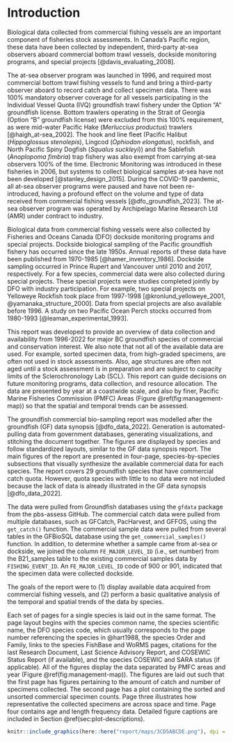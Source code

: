 \clearpage

# Introduction {#sec:introduction}

Biological data collected from commercial fishing vessels are an important component of fisheries stock assessments. In Canada’s Pacific region, these data have been collected by independent, third-party at-sea observers aboard commercial bottom trawl vessels, dockside monitoring programs, and special projects [@davis_evaluating_2008].

The at-sea observer program was launched in 1996, and required most commercial bottom trawl fishing vessels to fund and bring a third-party observer aboard to record catch and collect specimen data. There was 100\% mandatory observer coverage for all vessels participating in the Individual Vessel Quota (IVQ) groundfish trawl fishery under the Option “A” groundfish license. Bottom trawlers operating in the Strait of Georgia (Option “B” groundfish license) were excluded from this 100\% requirement, as were mid-water Pacific Hake (*Merluccius productus*) trawlers [@haigh_at-sea_2002].  The hook and line fleet (Pacific Halibut (*Hippoglossus stenolepis*), Lingcod (*Ophiodon elongatus*), rockfish, and North Pacific Spiny Dogfish (*Squalus suckleyi*)) and the Sablefish (*Anoplopoma fimbria*) trap fishery was also exempt from carrying at-sea observers 100\% of the time. Electronic Monitoring was introduced in these fisheries in 2006, but systems to collect biological samples at-sea have not been developed [@stanley_design_2015]. During the COVID-19 pandemic, all at-sea observer programs were paused and have not been re-introduced, having a profound effect on the volume and type of data received from commercial fishing vessels [@dfo_groundfish_2023]. The at-sea observer program was operated by Archipelago Marine Research Ltd (AMR) under contract to industry. 

Biological data from commercial fishing vessels were also collected by Fisheries and Oceans Canada (DFO) dockside monitoring programs and special projects. Dockside biological sampling of the Pacific groundfish fishery has occurred since the late 1950s. Annual reports of these data have been published from 1970-1985 [@hamer_inventory_1986]. Dockside sampling occurred in Prince Rupert and Vancouver until 2010 and 2017, respectively. For a few species, commercial data were also collected during special projects. These special projects were studies completed jointly by DFO with industry participation. For example, two special projects on Yelloweye Rockfish took place from 1997-1998 [@kronlund_yelloweye_2001, @yamanaka_structure_2000]. Data from special projects are also available before 1996. A study on two Pacific Ocean Perch stocks occurred from 1980-1993 [@leaman_experimental_1993].

This report was developed to provide an overview of data collection and availability from 1996-2022 for major BC groundfish species of commercial and conservation interest. We also note that not all of the available data are used. For example, sorted specimen data, from high-graded specimens, are often not used in stock assessments. Also, age structures are often not aged until a stock assessment is in preparation and are subject to capacity limits of the Sclerochronology Lab (SCL). This report can guide decisions on future monitoring programs, data collection, and resource allocation. The data are presented by year at a coastwide scale, and also by finer, Pacific Marine Fisheries Commission (PMFC) Areas (Figure \@ref(fig:management-map)) so that the spatial and temporal trends can be assessed. 

The groundfish commercial bio-sampling report was modelled after the groundfish (GF) data synopsis [@dfo_data_2022]. Generation is automated-pulling data from government databases, generating visualizations, and stitching the document together. The figures are displayed by species and follow standardized layouts, similar to the GF data synopsis report. The main figures of the report are presented in four-page, species-by-species subsections that visually synthesize the available commercial data for each species. The report covers 29 groundfish species that have commercial catch quota. However, quota species with little to no data were not included because the lack of data is already illustrated in the GF data synopsis [@dfo_data_2022].  

The data were pulled from Groundfish databases using the `gfdata` package from the pbs-assess GitHub. The commercial catch data were pulled from multiple databases, such as GFCatch, PacHarvest, and GFFOS, using the `get_catch()` function. The commercial sample data were pulled from several tables in the GFBioSQL database using the `get_commercial_samples()` function. In addition, to determine whether a sample came from at-sea or dockside, we joined the column `FE_MAJOR_LEVEL_ID` (i.e., set number) from the B21_samples table to the existing commercial samples data by `FISHING_EVENT_ID`. An `FE_MAJOR_LEVEL_ID` code of 900 or 901, indicated that the specimen data were collected dockside. 

The goals of the report were to (1) display available data acquired from commercial fishing vessels, and (2) perform a basic qualitative analysis of the temporal and spatial trends of the data by species. 

Each set of pages for a single species is laid out in the same format. The page layout begins with the species common name, the species scientific name, the DFO species code, which usually corresponds to the page number referencing the species in @hart1988, the species Order and Family, links to the species FishBase and WoRMS pages, citations for the last Research Document, Last Science Advisory Report, and COSEWIC Status Report (if available), and the species COSEWIC and SARA status (if applicable). All of the figures display the data separated by PMFC areas and year (Figure \@ref(fig:management-map)). The figures are laid out such that the first page has figures pertaining to the amount of catch and number of specimens collected. The second page has a plot containing the sorted and unsorted commercial specimen counts. Page three illustrates how representative the collected specimens are across space and time. Page four contains age and length frequency data. Detailed figure captions are included in Section \@ref(sec:plot-descriptions).



```r

knitr::include_graphics(here::here("report/maps/3CD5ABCDE.png"), dpi = NA)

```

\clearpage
